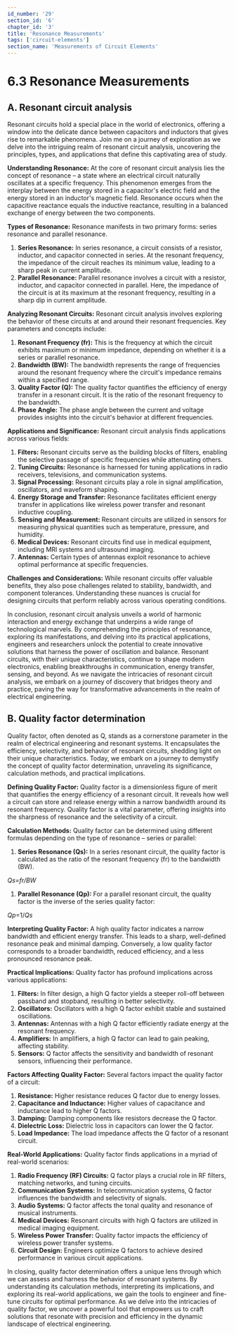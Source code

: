 ```yaml
---
id_number: '29'
section_id: '6'
chapter_id: '3'
title: 'Resonance Measurements'
tags: ['circuit-elements']
section_name: 'Measurements of Circuit Elements'
---
```


# 6.3 Resonance Measurements

## **A. Resonant circuit analysis**

Resonant circuits hold a special place in the world of electronics, offering a window into the delicate dance between capacitors and inductors that gives rise to remarkable phenomena. Join me on a journey of exploration as we delve into the intriguing realm of resonant circuit analysis, uncovering the principles, types, and applications that define this captivating area of study.

**Understanding Resonance:** At the core of resonant circuit analysis lies the concept of resonance – a state where an electrical circuit naturally oscillates at a specific frequency. This phenomenon emerges from the interplay between the energy stored in a capacitor's electric field and the energy stored in an inductor's magnetic field. Resonance occurs when the capacitive reactance equals the inductive reactance, resulting in a balanced exchange of energy between the two components.

**Types of Resonance:** Resonance manifests in two primary forms: series resonance and parallel resonance.

1. **Series Resonance:** In series resonance, a circuit consists of a resistor, inductor, and capacitor connected in series. At the resonant frequency, the impedance of the circuit reaches its minimum value, leading to a sharp peak in current amplitude.
2. **Parallel Resonance:** Parallel resonance involves a circuit with a resistor, inductor, and capacitor connected in parallel. Here, the impedance of the circuit is at its maximum at the resonant frequency, resulting in a sharp dip in current amplitude.

**Analyzing Resonant Circuits:** Resonant circuit analysis involves exploring the behavior of these circuits at and around their resonant frequencies. Key parameters and concepts include:

1. **Resonant Frequency (fr):** This is the frequency at which the circuit exhibits maximum or minimum impedance, depending on whether it is a series or parallel resonance.
2. **Bandwidth (BW):** The bandwidth represents the range of frequencies around the resonant frequency where the circuit's impedance remains within a specified range.
3. **Quality Factor (Q):** The quality factor quantifies the efficiency of energy transfer in a resonant circuit. It is the ratio of the resonant frequency to the bandwidth.
4. **Phase Angle:** The phase angle between the current and voltage provides insights into the circuit's behavior at different frequencies.

**Applications and Significance:** Resonant circuit analysis finds applications across various fields:

1. **Filters:** Resonant circuits serve as the building blocks of filters, enabling the selective passage of specific frequencies while attenuating others.
2. **Tuning Circuits:** Resonance is harnessed for tuning applications in radio receivers, televisions, and communication systems.
3. **Signal Processing:** Resonant circuits play a role in signal amplification, oscillators, and waveform shaping.
4. **Energy Storage and Transfer:** Resonance facilitates efficient energy transfer in applications like wireless power transfer and resonant inductive coupling.
5. **Sensing and Measurement:** Resonant circuits are utilized in sensors for measuring physical quantities such as temperature, pressure, and humidity.
6. **Medical Devices:** Resonant circuits find use in medical equipment, including MRI systems and ultrasound imaging.
7. **Antennas:** Certain types of antennas exploit resonance to achieve optimal performance at specific frequencies.

**Challenges and Considerations:** While resonant circuits offer valuable benefits, they also pose challenges related to stability, bandwidth, and component tolerances. Understanding these nuances is crucial for designing circuits that perform reliably across various operating conditions.

In conclusion, resonant circuit analysis unveils a world of harmonic interaction and energy exchange that underpins a wide range of technological marvels. By comprehending the principles of resonance, exploring its manifestations, and delving into its practical applications, engineers and researchers unlock the potential to create innovative solutions that harness the power of oscillation and balance. Resonant circuits, with their unique characteristics, continue to shape modern electronics, enabling breakthroughs in communication, energy transfer, sensing, and beyond. As we navigate the intricacies of resonant circuit analysis, we embark on a journey of discovery that bridges theory and practice, paving the way for transformative advancements in the realm of electrical engineering.

## **B. Quality factor determination**

Quality factor, often denoted as Q, stands as a cornerstone parameter in the realm of electrical engineering and resonant systems. It encapsulates the efficiency, selectivity, and behavior of resonant circuits, shedding light on their unique characteristics. Today, we embark on a journey to demystify the concept of quality factor determination, unraveling its significance, calculation methods, and practical implications.

**Defining Quality Factor:** Quality factor is a dimensionless figure of merit that quantifies the energy efficiency of a resonant circuit. It reveals how well a circuit can store and release energy within a narrow bandwidth around its resonant frequency. Quality factor is a vital parameter, offering insights into the sharpness of resonance and the selectivity of a circuit.

**Calculation Methods:** Quality factor can be determined using different formulas depending on the type of resonance – series or parallel:

1. **Series Resonance (Qs):** In a series resonant circuit, the quality factor is calculated as the ratio of the resonant frequency (fr) to the bandwidth (BW).

*Qs*=*fr/BW*

1. **Parallel Resonance (Qp):** For a parallel resonant circuit, the quality factor is the inverse of the series quality factor:

*Qp*=1/*Qs*

**Interpreting Quality Factor:** A high quality factor indicates a narrow bandwidth and efficient energy transfer. This leads to a sharp, well-defined resonance peak and minimal damping. Conversely, a low quality factor corresponds to a broader bandwidth, reduced efficiency, and a less pronounced resonance peak.

**Practical Implications:** Quality factor has profound implications across various applications:

1. **Filters:** In filter design, a high Q factor yields a steeper roll-off between passband and stopband, resulting in better selectivity.
2. **Oscillators:** Oscillators with a high Q factor exhibit stable and sustained oscillations.
3. **Antennas:** Antennas with a high Q factor efficiently radiate energy at the resonant frequency.
4. **Amplifiers:** In amplifiers, a high Q factor can lead to gain peaking, affecting stability.
5. **Sensors:** Q factor affects the sensitivity and bandwidth of resonant sensors, influencing their performance.

**Factors Affecting Quality Factor:** Several factors impact the quality factor of a circuit:

1. **Resistance:** Higher resistance reduces Q factor due to energy losses.
2. **Capacitance and Inductance:** Higher values of capacitance and inductance lead to higher Q factors.
3. **Damping:** Damping components like resistors decrease the Q factor.
4. **Dielectric Loss:** Dielectric loss in capacitors can lower the Q factor.
5. **Load Impedance:** The load impedance affects the Q factor of a resonant circuit.

**Real-World Applications:** Quality factor finds applications in a myriad of real-world scenarios:

1. **Radio Frequency (RF) Circuits:** Q factor plays a crucial role in RF filters, matching networks, and tuning circuits.
2. **Communication Systems:** In telecommunication systems, Q factor influences the bandwidth and selectivity of signals.
3. **Audio Systems:** Q factor affects the tonal quality and resonance of musical instruments.
4. **Medical Devices:** Resonant circuits with high Q factors are utilized in medical imaging equipment.
5. **Wireless Power Transfer:** Quality factor impacts the efficiency of wireless power transfer systems.
6. **Circuit Design:** Engineers optimize Q factors to achieve desired performance in various circuit applications.

In closing, quality factor determination offers a unique lens through which we can assess and harness the behavior of resonant systems. By understanding its calculation methods, interpreting its implications, and exploring its real-world applications, we gain the tools to engineer and fine-tune circuits for optimal performance. As we delve into the intricacies of quality factor, we uncover a powerful tool that empowers us to craft solutions that resonate with precision and efficiency in the dynamic landscape of electrical engineering.